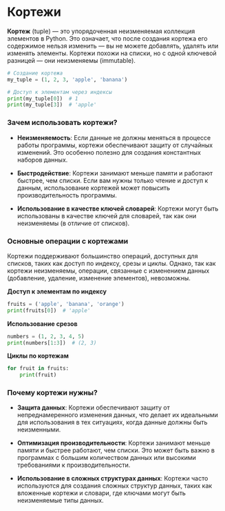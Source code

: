 # Кортежи

**Кортеж** (tuple) — это упорядоченная неизменяемая коллекция элементов в Python. Это означает, что после создания кортежа его содержимое нельзя изменить — вы не можете добавлять, удалять или изменять элементы. Кортежи похожи на списки, но с одной ключевой разницей — они неизменяемы (immutable).

```python
# Создание кортежа
my_tuple = (1, 2, 3, 'apple', 'banana')

# Доступ к элементам через индексы
print(my_tuple[0])  # 1
print(my_tuple[3])  # 'apple'
```

### Зачем использовать кортежи?

- **Неизменяемость**: Если данные не должны меняться в процессе работы программы, кортежи обеспечивают защиту от случайных изменений. Это особенно полезно для создания константных наборов данных.

- **Быстродействие**: Кортежи занимают меньше памяти и работают быстрее, чем списки. Если вам нужны только чтение и доступ к данным, использование кортежей может повысить производительность программы.

- **Использование в качестве ключей словарей**: Кортежи могут быть использованы в качестве ключей для словарей, так как они неизменяемы (в отличие от списков).

### Основные операции с кортежами

Кортежи поддерживают большинство операций, доступных для списков, таких как доступ по индексу, срезы и циклы. Однако, так как кортежи неизменяемы, операции, связанные с изменением данных (добавление, удаление, изменение элементов), невозможны.

**Доступ к элементам по индексу**

```python
fruits = ('apple', 'banana', 'orange')
print(fruits[0])  # 'apple'
```

**Использование срезов**

```python
numbers = (1, 2, 3, 4, 5)
print(numbers[1:3])  # (2, 3)
```

**Циклы по кортежам**

```python
for fruit in fruits:
    print(fruit)
```

### Почему кортежи нужны?

- **Защита данных**: Кортежи обеспечивают защиту от непреднамеренного изменения данных, что делает их идеальными для использования в тех ситуациях, когда данные должны быть неизменными.

- **Оптимизация производительности**: Кортежи занимают меньше памяти и быстрее работают, чем списки. Это может быть важно в программах с большим количеством данных или высокими требованиями к производительности.

- **Использование в сложных структурах данных**: Кортежи часто используются для создания сложных структур данных, таких как вложенные кортежи и словари, где ключами могут быть неизменяемые типы данных.
